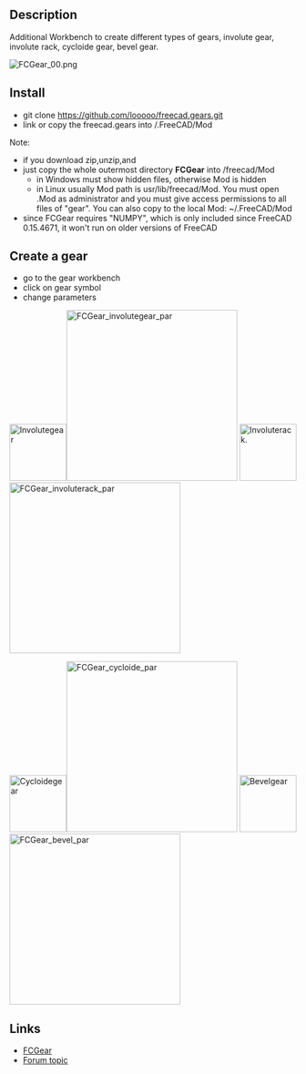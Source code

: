 <languages/>
<translate>
<!--T:16-->
{{VeryImportantMessage|This Macro has been converted in to a workbench called [[FCGear Workbench]]. Please use the workbench instead of this macro as it is actively maintained.}}

<!--T:6-->
{{Macro
|Name= Macro FCGear
|Icon=FCGear_workbench_icon.svg
|Description=Additional Workbench to create different types of gears.
|Author=looooo
|Version=1.0
|Date=2015-10-27
}}

==Description== <!--T:7-->
Additional Workbench to create different types of gears, involute gear, involute rack, cycloide gear, bevel gear.

<!--T:8-->
[[File:FCGear_00.png]]
{{Caption|FCGear}}

==Install== <!--T:9--> 

<!--T:5-->
* git clone https://github.com/looooo/freecad.gears.git
* link or copy the freecad.gears into /.FreeCAD/Mod
Note: 
* if you download zip,unzip,and
* just copy the whole outermost directory '''FCGear''' into /freecad/Mod
** in Windows must show hidden files, otherwise Mod is hidden
** in Linux usually Mod path is usr/lib/freecad/Mod. You must open .Mod as administrator and you must give access permissions to all files of "gear". You can also copy to the local Mod: ~/.FreeCAD/Mod
* since FCGear requires "NUMPY", which is only included since FreeCAD 0.15.4671, it won't run on older versions of FreeCAD
</translate>
<translate>

==Create a gear== <!--T:10-->


<!--T:11-->
* go to the gear workbench
* click on gear symbol
* change parameters


<!--T:12-->
[[File:Involutegear.png|100px|Involutegear]][[File:FCGear_involutegear_par.png|300px|FCGear_involutegear_par]]
[[File:Involuterack.png|100px|Involuterack.]][[File:FCGear_involuterack_par.png|300px|FCGear_involuterack_par]]

<!--T:13-->
[[File:Cycloidegear.png|100px|Cycloidegear]][[File:FCGear_cycloide_par.png|300px|FCGear_cycloide_par]]
[[File:Bevelgear.png|100px|Bevelgear]][[File:FCGear_bevel_par.png|300px|FCGear_bevel_par]]

</translate>
<translate>

==Links== <!--T:14-->


<!--T:15-->
* [https://github.com/looooo/FCGear FCGear]
* [http://forum.freecadweb.org/viewtopic.php?f=3&t=12878&start=20 Forum topic]


</translate>
{{clear}}